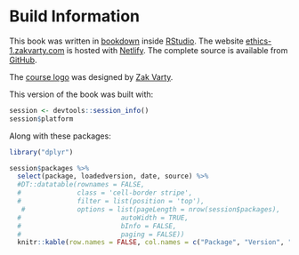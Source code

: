 
# Build Information {-}

This book was written in [bookdown](http://bookdown.org/) inside [RStudio](http://www.rstudio.com/ide/). The website [ethics-1.zakvarty.com](https://ethics-1.zakvarty.com) is hosted with [Netlify](https://www.netlify.com). The complete source is available from [GitHub](https://github.com/zakvarty/ethics-1).

The [course logo](assets/ethics-1-logo.png) was designed by [Zak Varty](https://www.zakvarty.com/).

This version of the book was built with:

```r
session <- devtools::session_info()
session$platform
```

Along with these packages:

```r
library("dplyr")

session$packages %>% 
  select(package, loadedversion, date, source) %>% 
  #DT::datatable(rownames = FALSE,
  #              class = 'cell-border stripe',
  #              filter = list(position = 'top'),
   #             options = list(pageLength = nrow(session$packages), 
  #                         autoWidth = TRUE,
  #                         bInfo = FALSE,
  #                         paging = FALSE))
  knitr::kable(row.names = FALSE, col.names = c("Package", "Version", "Date", "Source"))
```

